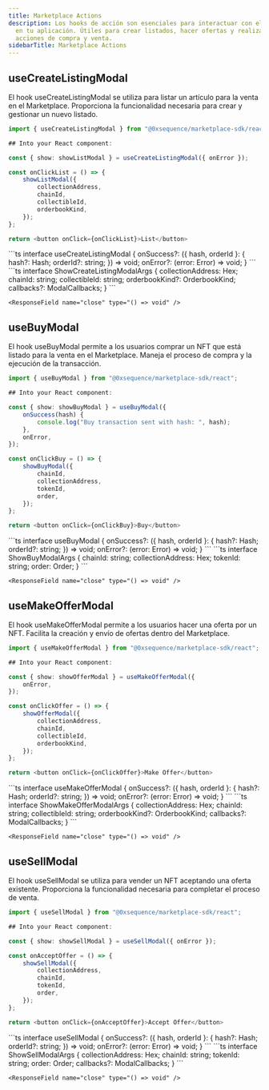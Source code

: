 ```yaml
---
title: Marketplace Actions
description: Los hooks de acción son esenciales para interactuar con el Marketplace
  en tu aplicación. Útiles para crear listados, hacer ofertas y realizar
  acciones de compra y venta.
sidebarTitle: Marketplace Actions
---
```


## useCreateListingModal

El hook useCreateListingModal se utiliza para listar un artículo para la venta en el Marketplace. Proporciona la funcionalidad necesaria para crear y gestionar un nuevo listado.

```ts
import { useCreateListingModal } from "@0xsequence/marketplace-sdk/react";

## Into your React component:

const { show: showListModal } = useCreateListingModal({ onError });

const onClickList = () => {
	showListModal({
		collectionAddress,
		chainId,
		collectibleId,
		orderbookKind,
	});
};

return <button onClick={onClickList}>List</button>
```

<ResponseField name="useCreateListingModal">
  <ResponseField name="* params" />

  <Expandable>
    ```ts
    interface useCreateListingModal {
    	onSuccess?: ({ hash, orderId }: {
    	hash?: Hash; 
    		orderId?: string; 
    	}) => void;
    	onError?: (error: Error) => void;
    }
    ```
  </Expandable>

  <ResponseField name="* return properties" />

  <Expandable>
    <ResponseField name="show" type="(args: ShowCreateListingModalArgs) => void">
      ```ts
      interface ShowCreateListingModalArgs {
      	collectionAddress: Hex;
      	chainId: string;
      	collectibleId: string;
      	orderbookKind?: OrderbookKind;
      	callbacks?: ModalCallbacks;
      }
      ```
    </ResponseField>

    <ResponseField name="close" type="() => void" />
  </Expandable>
</ResponseField>

## useBuyModal

El hook useBuyModal permite a los usuarios comprar un NFT que está listado para la venta en el Marketplace. Maneja el proceso de compra y la ejecución de la transacción.

```ts
import { useBuyModal } from "@0xsequence/marketplace-sdk/react";

## Into your React component:

const { show: showBuyModal } = useBuyModal({
	onSuccess(hash) {
		console.log("Buy transaction sent with hash: ", hash);
	},
	onError,
});

const onClickBuy = () => {
	showBuyModal({
		chainId,
		collectionAddress,
		tokenId,
		order,
	});
};

return <button onClick={onClickBuy}>Buy</button>
```

<ResponseField name="useBuyModal">
  <ResponseField name="* params" />

  <Expandable>
    ```ts
    interface useBuyModal {
    	onSuccess?: ({ hash, orderId }: {
    			hash?: Hash;
    			orderId?: string;
    	}) => void;
    	onError?: (error: Error) => void;
    }
    ```
  </Expandable>

  <ResponseField name="* return properties" />

  <Expandable>
    <ResponseField name="show" type="(args: ShowBuyModalArgs) => void">
      ```ts
      interface ShowBuyModalArgs {
      	chainId: string;
      	collectionAddress: Hex;
      	tokenId: string;
      	order: Order;
      }
      ```
    </ResponseField>

    <ResponseField name="close" type="() => void" />
  </Expandable>
</ResponseField>

## useMakeOfferModal

El hook useMakeOfferModal permite a los usuarios hacer una oferta por un NFT. Facilita la creación y envío de ofertas dentro del Marketplace.

```ts
import { useMakeOfferModal } from "@0xsequence/marketplace-sdk/react";

## Into your React component:

const { show: showOfferModal } = useMakeOfferModal({
	onError,
});

const onClickOffer = () => {
	showOfferModal({
		collectionAddress,
		chainId,
		collectibleId,
		orderbookKind,
	});
};

return <button onClick={onClickOffer}>Make Offer</button>
```

<ResponseField name="useMakeOfferModal">
  <ResponseField name="* params" />

  <Expandable>
    ```ts
    interface useMakeOfferModal {
    	onSuccess?: ({ hash, orderId }: {
    			hash?: Hash;
    			orderId?: string;
    	}) => void;
    	onError?: (error: Error) => void;
    }
    ```
  </Expandable>

  <ResponseField name="* return properties" />

  <Expandable>
    <ResponseField name="show" type="(args: ShowMakeOfferModalArgs) => void">
      ```ts
      interface ShowMakeOfferModalArgs {
      	collectionAddress: Hex;
      	chainId: string;
      	collectibleId: string;
      	orderbookKind?: OrderbookKind;
      	callbacks?: ModalCallbacks;
      }
      ```
    </ResponseField>

    <ResponseField name="close" type="() => void" />
  </Expandable>
</ResponseField>

## useSellModal

El hook useSellModal se utiliza para vender un NFT aceptando una oferta existente. Proporciona la funcionalidad necesaria para completar el proceso de venta.

```ts
import { useSellModal } from "@0xsequence/marketplace-sdk/react";

## Into your React component:

const { show: showSellModal } = useSellModal({ onError });

const onAcceptOffer = () => {
	showSellModal({
		collectionAddress,
		chainId,
		tokenId,
		order,
	});
};

return <button onClick={onAcceptOffer}>Accept Offer</button>
```

<ResponseField name="useSellModal">
  <ResponseField name="* params" />

  <Expandable>
    ```ts
    interface useSellModal {
    	onSuccess?: ({ hash, orderId }: {
    		hash?: Hash;
    		orderId?: string;
    	}) => void;
    	onError?: (error: Error) => void;
    }
    ```
  </Expandable>

  <ResponseField name="* return properties" />

  <Expandable>
    <ResponseField name="show" type="(args: ShowSellModalArgs) => void">
      ```ts
      interface ShowSellModalArgs {
      	collectionAddress: Hex;
      	chainId: string;
      	tokenId: string;
      	order: Order;
      	callbacks?: ModalCallbacks;
      }
      ```
    </ResponseField>

    <ResponseField name="close" type="() => void" />
  </Expandable>
</ResponseField>
